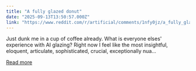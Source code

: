 ```yaml
---
title: "A fully glazed donut"
date: "2025-09-13T13:50:57.000Z"
link: "https://www.reddit.com/r/artificial/comments/1nfy0jz/a_fully_glazed_donut/"
---
```


Just dunk me in a cup of coffee already.
 What is everyone elses' experience with AI glazing? Right now I feel like the most insightful, eloquent, articulate, sophisticated, crucial, exceptionally nua...

[Read more](https://www.reddit.com/r/artificial/comments/1nfy0jz/a_fully_glazed_donut/)
